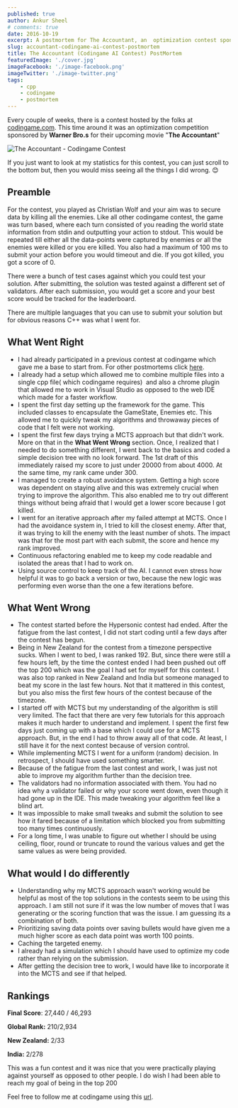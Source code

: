 ```yaml
---
published: true
author: Ankur Sheel
# comments: true
date: 2016-10-19
excerpt: A postmortem for The Accountant, an  optimization contest sponsored by Warner Bro.s for their upcoming movie "The Accountant" held by codingame
slug: accountant-codingame-ai-contest-postmortem
title: The Accountant (Codingame AI Contest) PostMortem
featuredImage: './cover.jpg'
imageFacebook: './image-facebook.png'
imageTwitter: './image-twitter.png'
tags:
    - cpp
    - codingame
    - postmortem
---
```


Every couple of weeks, there is a contest hosted by the folks at [codingame.com](http://www.codingame.com). This time around it was an optimization competition sponsored by **Warner Bro.s** for their upcoming movie "**The Accountant**"

![The Accountant - Codingame Contest](./cover.jpg)

If you just want to look at my statistics for this contest, you can just scroll to the bottom but, then you would miss seeing all the things I did wrong. 😊

## Preamble

For the contest, you played as Christian Wolf and your aim was to secure data by killing all the enemies. Like all other codingame contest, the game was turn based, where each turn consisted of you reading the world state information from stdin and outputting your action to stdout. This would be repeated till either all the data-points were captured by enemies or all the enemies were killed or you ere killed. You also had a maximum of 100 ms to submit your action before you would timeout and die. If you got killed, you got a score of 0.

There were a bunch of test cases against which you could test your solution. After submitting, the solution was tested against a different set of validators. After each submission, you would get a score and your best score would be tracked for the leaderboard.

There are multiple languages that you can use to submit your solution but for obvious reasons C++ was what I went for.

## What Went Right

-   I had already participated in a previous contest at codingame which gave me a base to start from. For other postmortems click [here](/category/Codingame).
-   I already had a setup which allowed me to combine multiple files into a single cpp file( which codingame requires)  and also a chrome plugin that allowed me to work in Visual Studio as opposed to the web IDE which made for a faster workflow.
-   I spent the first day setting up the framework for the game. This included classes to encapsulate the GameState, Enemies etc. This allowed me to quickly tweak my algorithms and throwaway pieces of code that I felt were not working.
-   I spent the first few days trying a MCTS approach but that didn't work. More on that in the **What Went Wrong** section. Once, I realized that I needed to do something different, I went back to the basics and coded a simple decision tree with no look forward. The 1st draft of this immediately raised my score to just under 20000 from about 4000. At the same time, my rank came under 300.
-   I managed to create a robust avoidance system. Getting a high score was dependent on staying alive and this was extremely crucial when trying to improve the algorithm. This also enabled me to try out different things without being afraid that I would get a lower score because I got killed.
-   I went for an iterative approach after my failed attempt at MCTS. Once I had the avoidance system in, I tried to kill the closest enemy. After that, it was trying to kill the enemy with the least number of shots. The impact was that for the most part with each submit, the score and hence my rank improved.
-   Continuous refactoring enabled me to keep my code readable and isolated the areas that I had to work on.
-   Using source control to keep track of the AI. I cannot even stress how helpful it was to go back a version or two, because the new logic was performing even worse than the one a few iterations before.

## What Went Wrong

-   The contest started before the Hypersonic contest had ended. After the fatigue from the last contest, I did not start coding until a few days after the contest has begun.
-   Being in New Zealand for the contest from a timezone perspective sucks. When I went to bed, I was ranked 192. But, since there were still a few hours left, by the time the contest ended I had been pushed out off the top 200 which was the goal I had set for myself for this contest. I was also top ranked in New Zealand and India but someone managed to beat my score in the last few hours. Not that it mattered in this contest, but you also miss the first few hours of the contest because of the timezone.
-   I started off with MCTS but my understanding of the algorithm is still very limited. The fact that there are very few tutorials for this approach makes it much harder to understand and implement. I spent the first few days just coming up with a base which I could use for a MCTS approach. But, in the end I had to throw away all of that code. At least, I still have it for the next contest because of version control.
-   While implementing MCTS I went for a uniform (random) decision. In retrospect, I should have used something smarter.
-   Because of the fatigue from the last contest and work, I was just not able to improve my algorithm further than the decision tree.
-   The validators had no information associated with them. You had no idea why a validator failed or why your score went down, even though it had gone up in the IDE. This made tweaking your algorithm feel like a blind art.
-   It was impossible to make small tweaks and submit the solution to see how it fared because of a limitation which blocked you from submitting too many times continuously.
-   For a long time, I was unable to figure out whether I should be using ceiling, floor, round or truncate to round the various values and get the same values as were being provided.

## What would I do differently

-   Understanding why my MCTS approach wasn't working would be helpful as most of the top solutions in the contests seem to be using this approach. I am still not sure if it was the low number of moves that I was generating or the scoring function that was the issue. I am guessing its a combination of both.
-   Prioritizing saving data points over saving bullets would have given me a much higher score as each data point was worth 100 points.
-   Caching the targeted enemy.
-   I already had a simulation which I should have used to optimize my code rather than relying on the submission.
-   After getting the decision tree to work, I would have like to incorporate it into the MCTS and see if that helped.

## Rankings

**Final Score**: 27,440 / 46,293

**Global Rank:** 210/2,934

**New Zealand:** 2/33

**India:** 2/278

This was a fun contest and it was nice that you were practically playing against yourself as opposed to other people. I do wish I had been able to reach my goal of being in the top 200

Feel free to follow me at codingame using this [url](https://www.codingame.com/servlet/urlinvite?u=1506970).
